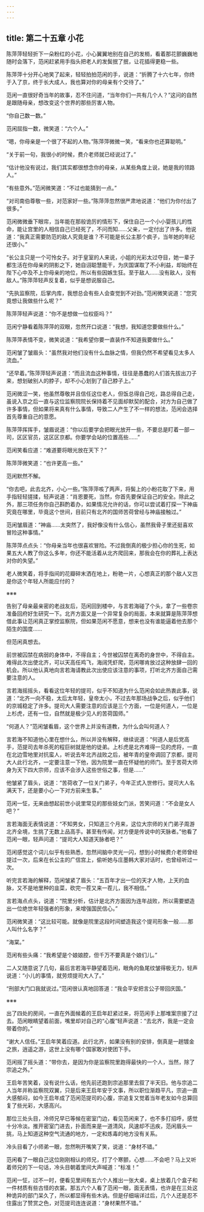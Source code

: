 ```yaml
---
---
---
```

title: 第二十五章 小花
---




陈萍萍轻轻折下一朵粉红的小花，小心翼翼地别在自己的发梢，看着那花颤巍巍地随时会落下，范闲赶紧用手指头把老人的发鬓抿了抿，让花插得更稳一些。

陈萍萍十分开心地笑了起来，轻轻拍拍范闲的手，说道：“折腾了十六七年，你终于入了京，终于长大成人，我也算对你的母亲有个交待了。”

范闲一直很好奇当年的故事，忍不住问道，“当年你们一共有几个人？”这问的自然是跟随母亲，想改变这个世界的那些厉害人物。

“你自己数一数。”

范闲屈指一数，微笑道：“六个人。”

“嗯，你母亲是一个很了不起的人物。”陈萍萍微微一笑，“看来你也还算聪明。”

“关于前一句，我很小的时候，费介老师就已经说过了。”

“估计他没有说过，我们其实都很想念你的母亲，从某些角度上说，她是我的领路人。”

“有些意外。”范闲微笑道：“不过也能猜到一点。”

“对司南伯尊敬一些，对范家好一些。”陈萍萍忽然很严肃地说道：“他们为你付出了很多。”

范闲微微垂下眼帘，当年能在那般诡厉的情形下，保住自己一个小小婴孩儿的性命，能让宫里的人相信自己已经死了，不问而知……父亲，一定付出了许多。他说道：“我真正需要防范的敌人究竟是谁？不可能是长公主那个疯子，当年她的年纪还很小。”

“长公主只是一个可怜女子。对于皇室的人来说，小姐的光彩太过夺目，她一辈子都生活在你母亲的阴影之下，她自诩聪慧能干，为庆国谋取了不小利益，却始终在陛下心中及不上你母亲的地位，所以有些因嫉生狂。至于敌人……没有敌人，没有敌人。”陈萍萍轻声反复着，似乎是想说服自己。

“先执监察院，后掌内库，我想总会有些人会查觉到不对劲。”范闲微笑说道：“您究竟想让我做些什么呢？”

陈萍萍轻声说道：“你不是想做一位权臣吗？”

范闲宁静看着陈萍萍的双眼，忽然开口说道：“我想，我知道您要做些什么。”

陈萍萍表情不变，微笑说道：“我希望你要一直装作不知道我要做什么。”

范闲皱了皱眉头：“虽然我对他们没有什么血脉之情，但我仍然不希望看见太多人流血。”

“还早着。”陈萍萍轻声说道：“而且流血这种事情，往往是愚蠢的人们首先拔出刀子来，想划破别人的脖子，却不小心划到了自己脖子上。”

范闲微涩一笑，他虽然尊敬并且信任这位老人，但饭总得自己吃，路总得自己走，虽说入京之后一直与这位监察院院长保持着不见面却默契的配合，对方为自己做了许多事情，但如果将来真有什么事情，导致二人产生了不一样的想法，范闲会选择首先尊重自己的意愿。

陈萍萍挥挥手，皱眉说道：“你以后要学会把眼光放开一些，不要总是盯着一部一司，区区官员，这区区京都。你要学会站的位置高些……”

范闲笑看应道：“难道要将眼光放在天下？”

陈萍萍微笑道：“也许更高一些。”

范闲默然不解。

“你去吧，此去北齐，小心一些。”陈萍萍咳了两声，将鬓上的小粉花取了下来，用手指轻轻搓揉，轻声说道：“肖恩要死，当然，你首先要保证自己的安全。除此之外，那三项任务你自己斟酌着办，如果情况允许的话，你可以尝试着打探一下神庙究竟在哪里，毕竟这个世间，目前只有北齐的国师苦荷曾经与神庙接触过。”

范闲皱眉道：“神庙……太突然了，我好像没有什么信心，虽然我骨子里还挺喜欢冒险这种事情。”

陈萍萍点点头：“你母亲当年也很喜欢冒险。不过我倒真的极少担心你的生死，如果五大人教了你这么多年，你还不能活着从北齐爬回来，那我会在你的葬礼上表达对你的失望。”

老人微笑着，将手指间的花瓣碎末洒在地上，粉艳一片，心想真正的那个敌人又岂是你这个年轻人所能应付的？

※※※

告别了母亲最亲密的老战友后，范闲回到楼中，与言若海碰了个头，拿了一些卷宗准备回府好生研究一下。北齐方面又是一个异常复杂的局面，本来就算是陈萍萍想借此事让范闲真正掌控监察院，但如果范闲不愿意，想来也没有谁能逼着他去那个陌生的国度……

但范闲真想去。

前世被囚禁在病弱的身体中，不得自主；今世被囚禁在离奇的身世中，不得自主。难得此次出使北齐，可以天高任鸡飞，海阔凭虾爬，范闲哪肯放过这种放肆一回的机会。所以他认真地向言若海请教此次出使应该注意的事项，打听北齐方面自己需要注意的人。

言若海摇摇头，看看这位年轻的提司，似乎不知道为什么范闲会如此热衷此事，说道：“北齐一向不稳，太后太年轻，皇帝太小，不过去年那场战争之后，似乎他们的京城稳定了许多。提司大人需要注意的应该是三个方面，一位是何道人，一位是上杉虎，还有一位，自然就是极少见人的苦荷国师。”

“何道人？”范闲皱看眉，这个世界上并没有道教，为什么会叫何道人？

言若海不知道他心里在想什么，所以并没有解释，继续说道：“何道人是后党高手，范提司去年杀死的程巨树就是他的徒弟。上杉虎是北齐难得一见的虎将，一直在北边雪地里对抗蛮人，听说去年北齐战败之后，被年青的皇帝调回了京都，提司大人此行北齐，一定要注意一下他，因为院里一直在怀疑他的师门。至于苦荷大师身为天下四大宗师，应该不会涉入这些世俗之事，但是……”

他皱紧了眉头，说道：“苦荷收了一位关门弟子，今年正式入世修行。提司大人名满天下，还是要小心一下对方前来生事。”

范闲一怔，无来由想起前世小说里常见的那些妓女门派，苦笑问道：“不会是女人吧？”

言若海面无表情说道：“不知男女，只知道三个月来，这位大宗师的关门弟子周游北齐全境，生挑了无数上品高手。甚至有传闻，对方便是传说中的天脉者。”他看了范闲一眼，轻声问道：“提司大人知道天脉者吧？”

范闲感觉这个词儿似乎有些熟悉，忽然间脑中灵光一闪，想到小时候费介老师曾经提过一次，后来在长公主的广信宫上，偷听她与庄墨韩大家对话时，也曾经听过一次。

听完言若海的解释，范闲皱紧了眉头：“五百年才出一位的天才人物，上天的血脉，又不是地里种的韭菜，砍完一茬又来一茬儿，我不相信。”

言若海点点头，说道：“院里分析，估计是北齐方面因为连年战败，所以需要塑造出一位绝世年轻强者的形象，来增强国民信心。”

范闲微笑道：“这比较可能。就像是院里这段时间塑造我这个提司形象一般……那人叫什么名字？”

“海棠。”

范闲有些头痛：“我希望是个娘娘腔，但千万不要真是个娘们儿。”

二人又随意说了几句，最后言若海平静望着范闲，眼角的鱼尾纹皱得极无力，轻声说道：“小儿的事情，就劳烦提司大人了。”

“刑部大门口我就说过。”范闲很认真地回答道：“我会平安把言公子带回庆国。”

※※※

出了四处的房间，一直在外面候着的王启年赶紧过来，将范闲手上那堆案宗接了过去。范闲眼睛望着前面，嘴里却对自己的“心腹”轻声说道：“去北齐，我是一定会带着你的。”

“谢大人信任。”王启年笑着应道。此行北齐，如果没有别的安排，倒真是一趟镀金之旅，逍遥之游，这世上没有哪个国家敢对使团下手。

范闲摇了摇头道：“带你去，是因为你是监察院里跑得最快的一个人，当然，除了宗追之外。”

王启年苦笑着，没有说什么话，他先前还跑到宗追那里去叙了半天旧。他与宗追二人当年并称监察院双翼，只是后来王启年安于文事，所以职位渐趋平凡，宗追一直大感郁闷，如今王启年成了范闲范提司的心腹，宗追复又觉着当年老友如今总算回复了些光彩，大感高兴。

那位三处头目，冷师兄早已等候在密室门边，看见范闲来了，也不多打招呼，感觉十分冷淡。推开密室门进去，扑面而来是一道清风，风速却不迅疾，范闲眉头一挑，马上知道这种空气流通的地方，一定和炼毒的地方没有关系。

冷头目看了小师弟一眼，忽然咧开嘴笑了笑，说道：“身材不错。”

范闲看了一眼自己这位刚刚相认的师兄，打了个寒颤，心想……不会吧？马上又听着师兄的下一句话，冷头目朝着里间大声喊道：“标准！”

范闲一怔，过不一时，便看见里间有五六个人推出一张大桌，桌上放着几个盒子和一件材质有些古怪的衣裳。那五六个人看了范闲一眼，面无表情，也许是在三处这种诡异的部门呆久了，所以都显得有些木讷。但是仔细端详过后，几个人还是忍不住露出了赞赏之色，对范提司连连说道：“身材果然不错。”